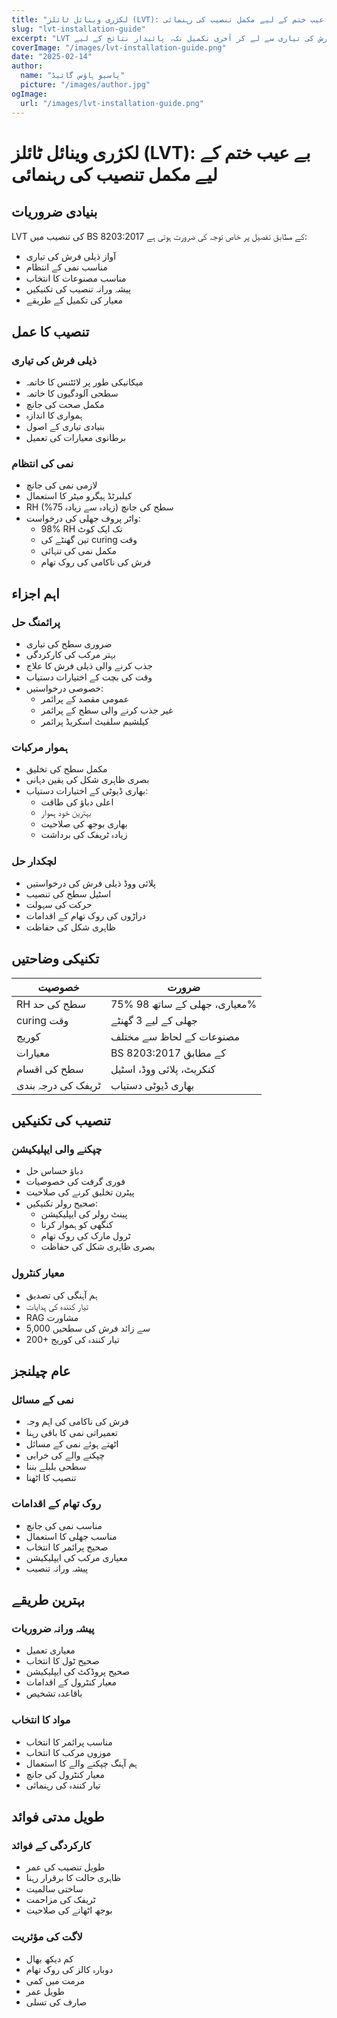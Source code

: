 ```yaml
---
title: "لکژری وینائل ٹائلز (LVT): بے عیب ختم کے لیے مکمل تنصیب کی رہنمائی"
slug: "lvt-installation-guide"
excerpt: "LVT کی تنصیب کو مکمل کرنے کے لیے ماہر رہنمائی: ذیلی فرش کی تیاری سے لے کر آخری تکمیل تک، پائیدار نتائج کے لیے BS 8203:2017 کے معیارات کی پیروی کرتے ہوئے۔"
coverImage: "/images/lvt-installation-guide.png"
date: "2025-02-14"
author:
  name: "پاسیو ہاؤس گائیڈ"
  picture: "/images/author.jpg"
ogImage:
  url: "/images/lvt-installation-guide.png"
---
```


# لکژری وینائل ٹائلز (LVT): بے عیب ختم کے لیے مکمل تنصیب کی رہنمائی

## بنیادی ضروریات

LVT کی تنصیب میں BS 8203:2017 کے مطابق تفصیل پر خاص توجہ کی ضرورت ہوتی ہے:

- آواز ذیلی فرش کی تیاری
- مناسب نمی کے انتظام
- مناسب مصنوعات کا انتخاب
- پیشہ ورانہ تنصیب کی تکنیکیں
- معیار کی تکمیل کے طریقے

## تنصیب کا عمل

### ذیلی فرش کی تیاری
- میکانیکی طور پر لائٹنس کا خاتمہ
- سطحی آلودگیوں کا خاتمہ
- مکمل صحت کی جانچ
- ہمواری کا اندازہ
- بنیادی تیاری کے اصول
- برطانوی معیارات کی تعمیل

### نمی کی انتظام
- لازمی نمی کی جانچ
- کیلبرٹڈ ہیگرو میٹر کا استعمال
- RH سطح کی جانچ (زیادہ سے زیادہ 75%)
- واٹر پروف جھلی کی درخواست:
  - 98% RH تک ایک کوٹ
  - تین گھنٹے کی curing وقت
  - مکمل نمی کی تنہائی
  - فرش کی ناکامی کی روک تھام

## اہم اجزاء

### پرائمنگ حل
- ضروری سطح کی تیاری
- بہتر مرکب کی کارکردگی
- جذب کرنے والی ذیلی فرش کا علاج
- وقت کی بچت کے اختیارات دستیاب
- خصوصی درخواستیں:
  - عمومی مقصد کے پرائمر
  - غیر جذب کرنے والی سطح کے پرائمر
  - کیلشیم سلفیٹ اسکریڈ پرائمر

### ہموار مرکبات
- مکمل سطح کی تخلیق
- بصری ظاہری شکل کی یقین دہانی
- بھاری ڈیوٹی کے اختیارات دستیاب:
  - اعلی دباؤ کی طاقت
  - بہترین خود ہموار
  - بھاری بوجھ کی صلاحیت
  - زیادہ ٹریفک کی برداشت

### لچکدار حل
- پلائی ووڈ ذیلی فرش کی درخواستیں
- اسٹیل سطح کی تنصیب
- حرکت کی سہولت
- دراڑوں کی روک تھام کے اقدامات
- ظاہری شکل کی حفاظت

## تکنیکی وضاحتیں

| خصوصیت | ضرورت |
|---------|-------------|
| RH سطح کی حد | 75% معیاری، جھلی کے ساتھ 98% |
| curing وقت | جھلی کے لیے 3 گھنٹے |
| کوریج | مصنوعات کے لحاظ سے مختلف |
| معیارات | BS 8203:2017 کے مطابق |
| سطح کی اقسام | کنکریٹ، پلائی ووڈ، اسٹیل |
| ٹریفک کی درجہ بندی | بھاری ڈیوٹی دستیاب |

## تنصیب کی تکنیکیں

### چپکنے والی ایپلیکیشن
- دباؤ حساس حل
- فوری گرفت کی خصوصیات
- پیٹرن تخلیق کرنے کی صلاحیت
- صحیح رولر تکنیکیں:
  - پینٹ رولر کی ایپلیکیشن
  - کنگھی کو ہموار کرنا
  - ٹرول مارک کی روک تھام
  - بصری ظاہری شکل کی حفاظت

### معیار کنٹرول
- ہم آہنگی کی تصدیق
- تیار کنندہ کی ہدایات
- RAG مشاورت
- 5,000 سے زائد فرش کی سطحیں
- 200+ تیار کنندہ کی کوریج

## عام چیلنجز

### نمی کے مسائل
- فرش کی ناکامی کی اہم وجہ
- تعمیراتی نمی کا باقی رہنا
- اٹھتے ہوئے نمی کے مسائل
- چپکنے والے کی خرابی
- سطحی بلبلے بننا
- تنصیب کا اٹھنا

### روک تھام کے اقدامات
- مناسب نمی کی جانچ
- مناسب جھلی کا استعمال
- صحیح پرائمر کا انتخاب
- معیاری مرکب کی ایپلیکیشن
- پیشہ ورانہ تنصیب

## بہترین طریقے

### پیشہ ورانہ ضروریات
- معیاری تعمیل
- صحیح ٹول کا انتخاب
- صحیح پروڈکٹ کی ایپلیکیشن
- معیار کنٹرول کے اقدامات
- باقاعدہ تشخیص

### مواد کا انتخاب
- مناسب پرائمر کا انتخاب
- موزوں مرکب کا انتخاب
- ہم آہنگ چپکنے والے کا استعمال
- معیار کنٹرول کی جانچ
- تیار کنندہ کی رہنمائی

## طویل مدتی فوائد

### کارکردگی کے فوائد
- طویل تنصیب کی عمر
- ظاہری حالت کا برقرار رہنا
- ساختی سالمیت
- ٹریفک کی مزاحمت
- بوجھ اٹھانے کی صلاحیت

### لاگت کی مؤثریت
- کم دیکھ بھال
- دوبارہ کالز کی روک تھام
- مرمت میں کمی
- طویل عمر
- صارف کی تسلی